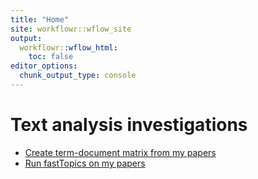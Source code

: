 ```yaml
---
title: "Home"
site: workflowr::wflow_site
output:
  workflowr::wflow_html:
    toc: false
editor_options:
  chunk_output_type: console
---
```



# Text analysis investigations

* [Create term-document matrix from my papers](00_tm.html)
* [Run fastTopics on my papers](01_tm_fastTopics.html)


